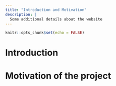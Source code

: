 ```yaml
---
title: "Introduction and Motivation"
description: |
  Some additional details about the website
---
```


```r
knitr::opts_chunk$set(echo = FALSE)
```


# Introduction


# Motivation of the project